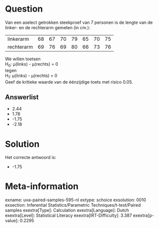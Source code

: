 Question
========

Van een aselect getrokken steekproef van 7 personen is de lengte van de
linker- en de rechterarm gemeten (in cm.):

  ------------ ---- ---- ---- ---- ---- ---- ----
  linkerarm    68   67   70   79   65   70   75
  rechterarm   69   76   69   80   66   73   76
  ------------ ---- ---- ---- ---- ---- ---- ----

We willen toetsen\
H~0~: μ(links) - μ(rechts) = 0\
tegen\
H~1~: μ(links) - μ(rechts) \< 0\
Geef de kritieke waarde van de éénzijdige toets met risico 0.05.

Answerlist
----------

* 2.44
* 1.78
* -1.75
* -2.18

Solution
========

Het correcte antwoord is: 

* -1.75

Meta-information
================
exname: uva-paired-samples-595-nl
extype: schoice
exsolution: 0010
exsection: Inferential Statistics/Parametric Techniques/t-test/Paired samples
exextra[Type]: Calculation
exextra[Language]: Dutch
exextra[Level]: Statistical Literacy
exextra[IRT-Difficulty]: 3.387
exextra[p-value]: 0.2295
